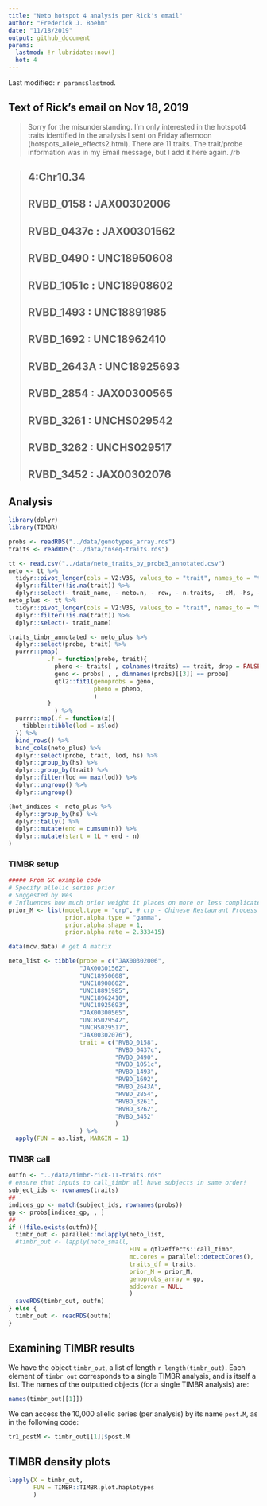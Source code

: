 ```yaml
---
title: "Neto hotspot 4 analysis per Rick's email"
author: "Frederick J. Boehm"
date: "11/18/2019"
output: github_document
params:
  lastmod: !r lubridate::now()
  hot: 4
---
```


Last modified: `r params$lastmod`.

## Text of Rick's email on Nov 18, 2019

> Sorry for the misunderstanding. I’m only interested in the hotspot4 traits identified in the analysis I sent on Friday afternoon (hotspots_allele_effects2.html). There are 11 traits. The trait/probe information was in my Email message, but I add it here again.  /rb

> ## 4:Chr10.34 
> ## RVBD_0158 :  JAX00302006 
> ## RVBD_0437c :  JAX00301562 
> ## RVBD_0490 :  UNC18950608 
> ## RVBD_1051c :  UNC18908602 
> ## RVBD_1493 :  UNC18891985 
> ## RVBD_1692 :  UNC18962410 
> ## RVBD_2643A :  UNC18925693 
> ## RVBD_2854 :  JAX00300565 
> ## RVBD_3261 :  UNCHS029542 
> ## RVBD_3262 :  UNCHS029517 
> ## RVBD_3452 :  JAX00302076



## Analysis

```r
library(dplyr)
library(TIMBR)
```



```r
probs <- readRDS("../data/genotypes_array.rds")
traits <- readRDS("../data/tnseq-traits.rds")
```

```r
tt <- read.csv("../data/neto_traits_by_probe3_annotated.csv")
neto <- tt %>%
  tidyr::pivot_longer(cols = V2:V35, values_to = "trait", names_to = "trait_name") %>%
  dplyr::filter(!is.na(trait)) %>%
  dplyr::select(- trait_name, - neto.n, - row, - n.traits, - cM, -hs, - chr)
neto_plus <- tt %>%
  tidyr::pivot_longer(cols = V2:V35, values_to = "trait", names_to = "trait_name") %>%
  dplyr::filter(!is.na(trait)) %>%
  dplyr::select(- trait_name)

traits_timbr_annotated <- neto_plus %>%
  dplyr::select(probe, trait) %>%
  purrr::pmap( 
           .f = function(probe, trait){
             pheno <- traits[ , colnames(traits) == trait, drop = FALSE]
             geno <- probs[ , , dimnames(probs)[[3]] == probe]
             qtl2::fit1(genoprobs = geno, 
                        pheno = pheno, 
                        )
           }
             ) %>%
  purrr::map(.f = function(x){
    tibble::tibble(lod = x$lod)
  }) %>%
  bind_rows() %>%
  bind_cols(neto_plus) %>%
  dplyr::select(probe, trait, lod, hs) %>%
  dplyr::group_by(hs) %>%
  dplyr::group_by(trait) %>%
  dplyr::filter(lod == max(lod)) %>%
  dplyr::ungroup() %>%
  dplyr::ungroup()
```

```r
(hot_indices <- neto_plus %>%
  dplyr::group_by(hs) %>%
  dplyr::tally() %>%
  dplyr::mutate(end = cumsum(n)) %>%
  dplyr::mutate(start = 1L + end - n)
)
```

### TIMBR setup

```r
##### From GK example code
# Specify allelic series prior
# Suggested by Wes
# Influences how much prior weight it places on more or less complicated allelic series
prior_M <- list(model.type = "crp", # crp - Chinese Restaurant Process
                prior.alpha.type = "gamma",
                prior.alpha.shape = 1,
                prior.alpha.rate = 2.333415)
```


```r
data(mcv.data) # get A matrix
```

```r
neto_list <- tibble(probe = c("JAX00302006",
                    "JAX00301562", 
                    "UNC18950608", 
                    "UNC18908602",
                    "UNC18891985",
                    "UNC18962410",
                    "UNC18925693", 
                    "JAX00300565", 
                    "UNCHS029542",
                    "UNCHS029517", 
                    "JAX00302076"),
                    trait = c("RVBD_0158",
                              "RVBD_0437c", 
                              "RVBD_0490", 
                              "RVBD_1051c", 
                              "RVBD_1493",
                              "RVBD_1692",
                              "RVBD_2643A",
                              "RVBD_2854",
                              "RVBD_3261",
                              "RVBD_3262",
                              "RVBD_3452"
                              )
                    ) %>% 
  apply(FUN = as.list, MARGIN = 1)

```

### TIMBR call

```r
outfn <- "../data/timbr-rick-11-traits.rds"
# ensure that inputs to call_timbr all have subjects in same order!
subject_ids <- rownames(traits)
##
indices_gp <- match(subject_ids, rownames(probs))
gp <- probs[indices_gp, , ]
##
if (!file.exists(outfn)){
  timbr_out <- parallel::mclapply(neto_list, 
  #timbr_out <- lapply(neto_small, 
                                  FUN = qtl2effects::call_timbr, 
                                  mc.cores = parallel::detectCores(),
                                  traits_df = traits,
                                  prior_M = prior_M, 
                                  genoprobs_array = gp,
                                  addcovar = NULL
                                  )
  saveRDS(timbr_out, outfn)
} else {
  timbr_out <- readRDS(outfn)
}
```

## Examining TIMBR results

We have the object `timbr_out`, a list of length `r length(timbr_out)`. Each element of `timbr_out` corresponds to a single TIMBR analysis, and is itself a list. The names of the outputted objects (for a single TIMBR analysis) are:

```r
names(timbr_out[[1]])
```

We can access the 10,000 allelic series (per analysis) by its name `post.M`, as in the following code:

```r
tr1_postM <- timbr_out[[1]]$post.M
```

## TIMBR density plots

```r
lapply(X = timbr_out, 
       FUN = TIMBR::TIMBR.plot.haplotypes
       )
```

